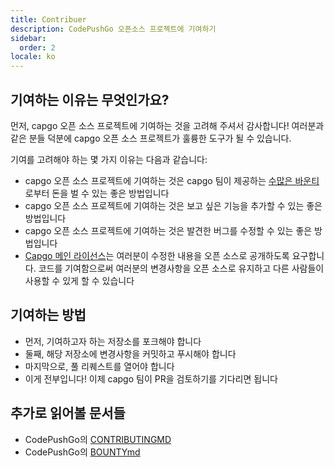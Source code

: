 ```yaml
---
title: Contribuer
description: CodePushGo 오픈소스 프로젝트에 기여하기
sidebar:
  order: 2
locale: ko
---
```


## 기여하는 이유는 무엇인가요?

먼저, capgo 오픈 소스 프로젝트에 기여하는 것을 고려해 주셔서 감사합니다! 여러분과 같은 분들 덕분에 capgo 오픈 소스 프로젝트가 훌륭한 도구가 될 수 있습니다.

기여를 고려해야 하는 몇 가지 이유는 다음과 같습니다:

* capgo 오픈 소스 프로젝트에 기여하는 것은 capgo 팀이 제공하는 [수많은 바운티](https://consolealgoraio/org/Capgo)로부터 돈을 벌 수 있는 좋은 방법입니다
* capgo 오픈 소스 프로젝트에 기여하는 것은 보고 싶은 기능을 추가할 수 있는 좋은 방법입니다
* capgo 오픈 소스 프로젝트에 기여하는 것은 발견한 버그를 수정할 수 있는 좋은 방법입니다
* [Capgo 메인 라이선스](https://github.com/Cap-go/capgo/blob/main/LICENSE)는 여러분이 수정한 내용을 오픈 소스로 공개하도록 요구합니다. 코드를 기여함으로써 여러분의 변경사항을 오픈 소스로 유지하고 다른 사람들이 사용할 수 있게 할 수 있습니다

## 기여하는 방법

* 먼저, 기여하고자 하는 저장소를 포크해야 합니다
* 둘째, 해당 저장소에 변경사항을 커밋하고 푸시해야 합니다
* 마지막으로, 풀 리퀘스트를 열어야 합니다
* 이게 전부입니다! 이제 capgo 팀이 PR을 검토하기를 기다리면 됩니다

## 추가로 읽어볼 문서들

* CodePushGo의 [CONTRIBUTINGMD](https://github.com/Cap-go/capgo/blob/main/CONTRIBUTINGmd)
* CodePushGo의 [BOUNTYmd](https://github.com/Cap-go/capgo/blob/main/BOUNTYmd)
